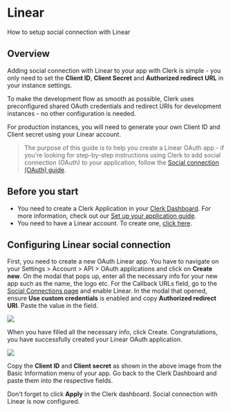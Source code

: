 # Linear

How to setup social connection with Linear

## Overview

Adding social connection with Linear to your app with Clerk is simple - you only need to set the **Client ID**, **Client Secret** and **Authorized redirect URL** in your instance settings.

To make the development flow as smooth as possible, Clerk uses  preconfigured shared OAuth credentials and redirect URIs for development instances - no other configuration is needed.

For production instances, you will need to generate your own Client ID and Client secret using your Linear account.

> The purpose of this guide is to help you create a Linear OAuth app - if  you're looking for step-by-step instructions using Clerk to add social  connection (OAuth) to your application, follow the [Social connection (OAuth) guide](https://clerk.com/docs/authentication/social-connections-oauth).

## Before you start

- You need to create a Clerk Application in your [Clerk Dashboard](https://dashboard.clerk.dev/). For more information, check out our [Set up your application guide](/get-started/setup-clerk).
- You need to have a Linear account. To create one, [click here](https://linear.app).

## Configuring Linear social connection

First, you need to create a new OAuth Linear app. You have to navigate on your Settings > Account > API > OAuth applications and click on **Create new**. On the modal that pops up, enter all the necessary info for your new app such as the name, the logo etc. For the Callback URLs field, go to the [Social Connections page](https://dashboard.clerk.dev/last-active?path=authentication/social) and enable Linear. In the modal that opened, ensure **Use custom credentials** is enabled and copy **Authorized redirect URI**. Paste the value in the field.

![](./linear/a2765ad6577f24e722a2135bcf4c7760744c85c7-1399x885.png)

When you have filled all the necessary info, click Create. Congratulations,  you have successfully created your Linear OAuth application.

![](./linear/d43440ad2d564b7ec7f5809a44156bc8b3911a4b-1065x596.png)

Copy the **Client ID** and **Client secret** as shown in the above image from the Basic Information menu of your  app. Go back to the Clerk Dashboard and paste them into the respective  fields.

Don't forget to click **Apply** in the Clerk dashboard. Social connection with Linear is now configured.
